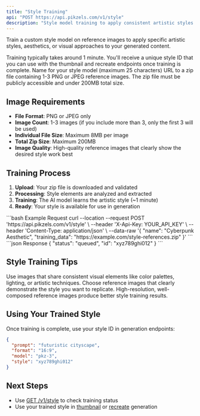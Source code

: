 ```yaml
---
title: "Style Training"
api: "POST https://api.pikzels.com/v1/style"
description: "Style model training to apply consistent artistic styles to your content"
---
```


Train a custom style model on reference images to apply specific artistic styles, aesthetics, or visual approaches to your generated content.

<Warning>
Training typically takes around 1 minute. You'll receive a unique style ID that you can use with the thumbnail and recreate endpoints once training is complete.
</Warning>

<ParamField body="name" type="string" required>
  Name for your style model (maximum 25 characters)
</ParamField>

<ParamField body="training_data" type="string" required>
  URL to a zip file containing 1-3 PNG or JPEG reference images. The zip file must be publicly accessible and under 200MB total size.
</ParamField>

## Image Requirements

- **File Format**: PNG or JPEG only
- **Image Count**: 1-3 images (if you include more than 3, only the first 3 will be used)
- **Individual File Size**: Maximum 8MB per image
- **Total Zip Size**: Maximum 200MB
- **Image Quality**: High-quality reference images that clearly show the desired style work best

## Training Process

1. **Upload**: Your zip file is downloaded and validated
2. **Processing**: Style elements are analyzed and extracted
3. **Training**: The AI model learns the artistic style (~1 minute)
4. **Ready**: Your style is available for use in generation

<RequestExample>
```bash Example Request
curl --location --request POST 'https://api.pikzels.com/v1/style' \
--header 'X-Api-Key: YOUR_API_KEY' \
--header 'Content-Type: application/json' \
--data-raw '{
  "name": "Cyberpunk Aesthetic",
  "training_data": "https://example.com/style-references.zip"
}'
```
</RequestExample>

<ResponseExample>
```json Response
{
  "status": "queued",
  "id": "xyz789ghi012"
}
```
</ResponseExample>

## Style Training Tips

<AccordionGroup>
  <Accordion title="Consistent Elements" icon="palette">
    Use images that share consistent visual elements like color palettes, lighting, or artistic techniques.
  </Accordion>
  
  <Accordion title="Clear Examples" icon="eye">
    Choose reference images that clearly demonstrate the style you want to replicate.
  </Accordion>
  
  <Accordion title="Quality Matters" icon="star">
    High-resolution, well-composed reference images produce better style training results.
  </Accordion>
</AccordionGroup>

## Using Your Trained Style

Once training is complete, use your style ID in generation endpoints:

```json
{
  "prompt": "futuristic cityscape",
  "format": "16:9", 
  "model": "pkz-3",
  "style": "xyz789ghi012"
}
```

## Next Steps

- Use [GET /v1/style](/api-reference/endpoint/style-status) to check training status
- Use your trained style in [thumbnail](/api-reference/endpoint/thumbnail) or [recreate](/api-reference/endpoint/recreate) generation
